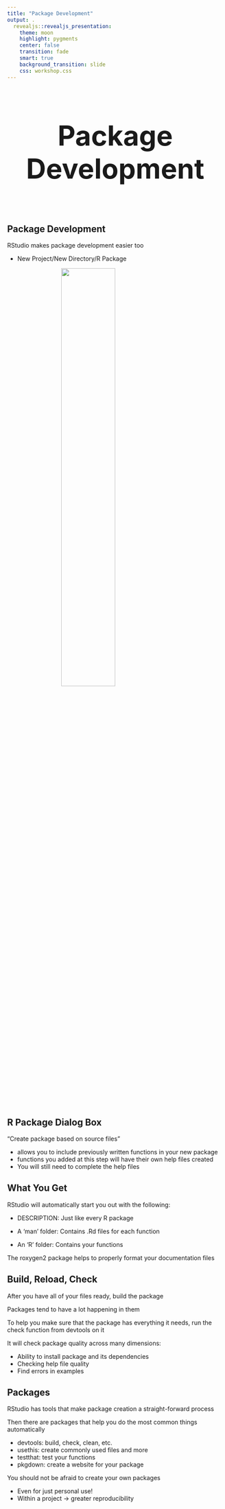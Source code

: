```yaml
---
title: "Package Development"
output: .
  revealjs::revealjs_presentation:
    theme: moon
    highlight: pygments
    center: false
    transition: fade
    smart: true
    background_transition: slide
    css: workshop.css
---
```



## 

<div style='text-align: center; font-size:32'><h1>Package Development<h1></div>


## Package Development

RStudio makes package development easier too

- New Project/New Directory/R Package

<img src="../img/packageCreation.png" style="display:block; margin: 0 auto; width:50%">


## R Package Dialog Box

"Create package based on source files" 

- allows you to include previously written functions in your new package
- functions you added at this step will have their own help files created
- You will still need to complete the help files


## What You Get

RStudio will automatically start you out with the following:

  - DESCRIPTION: Just like every R package

  - A 'man' folder: Contains .Rd files for each function

  - An 'R' folder: Contains your functions

The <span class="pack">roxygen2</span> package helps to properly format your documentation files


## Build, Reload, Check

After you have all of your files ready, <span class="emph">build</span> the package

Packages tend to have a lot happening in them

To help you make sure that the package has everything it needs, run the <span class="func">check</span> function from <span class="pack">devtools</span> on it

It will check package quality across many dimensions:

- Ability to install package and its dependencies
- Checking help file quality
- Find errors in examples


## Packages

RStudio has tools that make package creation a straight-forward process

Then there are packages that help you do the most common things automatically

- <span class="pack">devtools</span>: build, check, clean, etc. 
- <span class="pack">usethis</span>: create commonly used files and more
- <span class="pack">testthat</span>: test your functions
- <span class="pack">pkgdown</span>: create a website for your package  

You should not be afraid to create your own packages

- Even for just personal use!
- Within a project <span style="text-size:200%">→</span> greater reproducibility 
